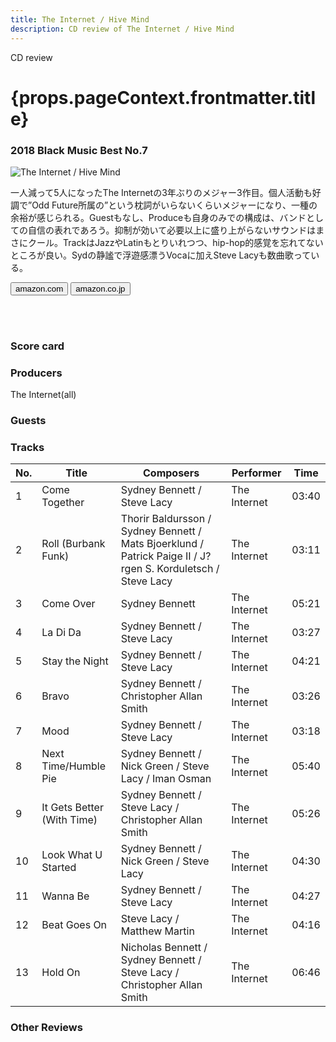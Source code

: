 ```yaml
---
title: The Internet / Hive Mind
description: CD review of The Internet / Hive Mind
---
```





<p className="largeP">CD review</p>
<h1 className="h1--no--margin">{props.pageContext.frontmatter.title}</h1>
<h3><Link to="/best50/2018/">2018 Black Music Best No.7</Link></h3>

<Row  className="image-card-group">
	<Column colMd={"4"} colLg={"4"} noGutterMdLeft="">
       <ImageCard>

![The Internet / Hive Mind](../../images/cd/theinternet2L.jpg) 

</ImageCard>
	</Column>
	<Column colMd={"8"} colLg={"8"} noGutterMdLeft="">
	<p>
	一人減って5人になったThe Internetの3年ぶりのメジャー3作目。個人活動も好調で”Odd Future所属の”という枕詞がいらないくらいメジャーになり、一種の余裕が感じられる。Guestもなし、Produceも自身のみでの構成は、バンドとしての自信の表れであろう。抑制が効いて必要以上に盛り上がらないサウンドはまさにクール。TrackはJazzやLatinもとりいれつつ、hip-hop的感覚を忘れてないところが良い。Sydの静謐で浮遊感漂うVocaに加えSteve Lacyも数曲歌っている。
	</p>
	<div>
	  <Button href="https://amzn.to/2BqsTSc" kind="primary" size="small" renderIcon={ArrowUpRight24}>
      amazon.com
      </Button>
      <Button href="https://amzn.to/2YfteAj" kind="secondary" size="small" renderIcon={ArrowUpRight24}>
      amazon.co.jp
      </Button>
	</div>
	<a style="display:inline-block;overflow:hidden;background:url(https://linkmaker.itunes.apple.com/ja-jp/lockup.svg?releaseDate=2018-07-20&kind=album&bubble=apple_music&style=mono-black) no-repeat;width:180px;height:45px;" href="https://geo.music.apple.com/jp/album/hive-mind/1388571796?mt=1&app=music&ls=1&at=11lcug"></a>
	<a style="display:inline-block;overflow:hidden;background:url(https://linkmaker.itunes.apple.com/ja-jp/badge-lrg.svg?releaseDate=2018-07-20T00:00:00Z&kind=album&bubble=itunes_music) no-repeat;width:140px;height:45px;" href="https://geo.music.apple.com/jp/album/hive-mind/1388571796?app=itunes&at=11lcug"></a>
	</Column>
</Row>
<Row ><a style="display:inline-block;overflow:hidden;background:url(https://linkmaker.itunes.apple.com/ja-jp/badge-lrg.svg?releaseDate=2018-07-20T00:00:00Z&kind=album&bubble=itunes_music) no-repeat;width:140px;height:41px;" href="https://geo.music.apple.com/jp/album/hive-mind/1388571796?app=itunes&at=11lcug"></a>
	<Column colMd={"4"} colLg={"4"} noGutterMdLeft="">
<div>
    <h3>Score card</h3>
	<SliderJS1 value="5" />
    <SliderJS2 value="2" />
	<SliderJS3 value="1" />
    <SliderJS4 value="9" />
</div>
</Column>
<Column colMd={"8"} colLg={"8"} noGutterMdLeft="">
<div>
<h3>Producers</h3>
<p>
The Internet(all)
</p>
<h3>Guests</h3>
<p>
</p>
</div>
</Column>
</Row>

<h3>Tracks</h3>

| No. |	 Title                     |	 Composers                                                                                                |	 Performer   |	Time |
| --- |	-------------------------- | ------------------------------------------------------------------------------------------------------------ | ------------ | ----- |
| 1	  |	Come Together              | Sydney Bennett / Steve Lacy                                                                                  |	The Internet | 03:40 |
| 2	  |	Roll (Burbank Funk)        | Thorir Baldursson / Sydney Bennett / Mats Bjoerklund / Patrick Paige II / J?rgen S. Korduletsch / Steve Lacy |	The Internet | 03:11 |
| 3	  |	Come Over                  | Sydney Bennett                                                                                               |	The Internet | 05:21 |
| 4	  |	La Di Da                   | Sydney Bennett / Steve Lacy                                                                                  |	The Internet | 03:27 |
| 5	  |	Stay the Night             | Sydney Bennett / Steve Lacy                                                                                  |	The Internet | 04:21 |
| 6	  |	Bravo                      | Sydney Bennett / Christopher Allan Smith                                                                     |	The Internet | 03:26 |
| 7	  |	Mood                       | Sydney Bennett / Steve Lacy                                                                                  |	The Internet | 03:18 |
| 8	  |	Next Time/Humble Pie       | Sydney Bennett / Nick Green / Steve Lacy / Iman Osman                                                        |	The Internet | 05:40 |
| 9	  |	It Gets Better (With Time) | Sydney Bennett / Steve Lacy / Christopher Allan Smith                                                        |	The Internet | 05:26 |
| 10  |	Look What U Started        | Sydney Bennett / Nick Green / Steve Lacy                                                                     |	The Internet | 04:30 |
| 11  |	Wanna Be                   | Sydney Bennett / Steve Lacy                                                                                  |	The Internet | 04:27 |
| 12  |	Beat Goes On               | Steve Lacy / Matthew Martin                                                                                  |	The Internet | 04:16 |
| 13  |	Hold On                    | Nicholas Bennett / Sydney Bennett / Steve Lacy / Christopher Allan Smith                                     |	The Internet | 06:46 |

<h3>Other Reviews</h3>

<Row>
<Column colMd={3} colLg={3} noGutterMdLeft>
<Review1 />
</Column>
</Row>